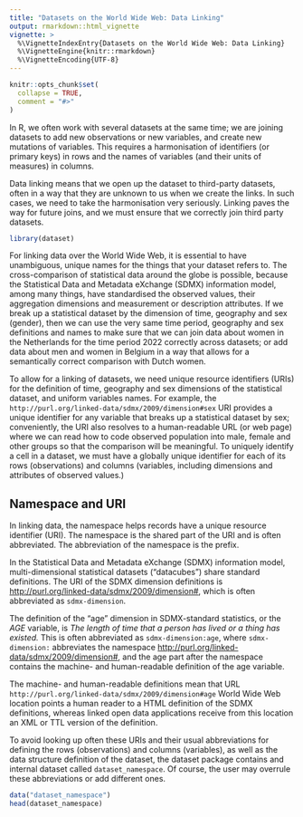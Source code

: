 ```yaml
---
title: "Datasets on the World Wide Web: Data Linking"
output: rmarkdown::html_vignette
vignette: >
  %\VignetteIndexEntry{Datasets on the World Wide Web: Data Linking}
  %\VignetteEngine{knitr::rmarkdown}
  %\VignetteEncoding{UTF-8}
---
```


```r
knitr::opts_chunk$set(
  collapse = TRUE,
  comment = "#>"
)
```

In R, we often work with several datasets at the same time; we are joining datasets to add new observations or new variables, and create new mutations of variables. This requires a harmonisation of identifiers (or primary keys) in rows and the names of variables (and their units of measures) in columns. 

Data linking means that we open up the dataset to third-party datasets, often in a way that they are unknown to us when we create the links. In such cases, we need to take the harmonisation very seriously. Linking paves the way for future joins, and we must ensure that we correctly join third party datasets.

```r
library(dataset)
```

For linking data over the World Wide Web, it is essential to have unambiguous, unique names for the things that your dataset refers to.  The cross-comparison of statistical data around the globe is possible, because the Statistical Data and Metadata eXchange (SDMX) information model, among many things, have standardised the observed values, their aggregation dimensions and measurement or description 
attributes. If we break up a statistical dataset by the dimension of time, geography and sex (gender), then we can use the very same time period, geography and sex definitions and names to make sure that we can join data about women in the Netherlands for the time period 2022 correctly across datasets; or add data about men and women in Belgium in a way that allows for a semantically correct comparison with Dutch women.

To allow for a linking of datasets, we need unique resource identifiers (URIs) for the definition of time, geography and sex dimensions of the statistical dataset, and uniform variables names. For example, the `http://purl.org/linked-data/sdmx/2009/dimension#sex` URI provides a unique identifier for any variable that breaks up a statistical dataset by sex; conveniently, the URI also resolves to a human-readable URL (or web page) where we can read how to code observed population into male, female and other groups so that the comparison will be meaningful. To uniquely identify a cell in a dataset, we must have a globally unique identifier for each of its rows (observations) and columns (variables, including dimensions and attributes of observed values.) 

## Namespace and URI
In linking data, the namespace helps records have a unique resource identifier (URI). The namespace is the shared part of the URI and is often abbreviated. The abbreviation of the namespace is the prefix.

In the Statistical Data and Metadata eXchange (SDMX) information model, multi-dimensional statistical datasets ("datacubes") share standard definitions. The URI of the SDMX dimension definitions is <http://purl.org/linked-data/sdmx/2009/dimension#>, which is often abbreviated as `sdmx-dimension`.

 The definition of the "age" dimension in SDMX-standard statistics, or the  _AGE_ variable, is _The length of time that a person has lived or a thing has existed._ This is often abbreviated as `sdmx-dimension:age`, where `sdmx-dimension:`  abbreviates the namespace <http://purl.org/linked-data/sdmx/2009/dimension#>, and the age part after the namespace contains the machine- and human-readable definition of the age variable.

The machine- and human-readable definitions mean that  URL `http://purl.org/linked-data/sdmx/2009/dimension#age` World Wide Web location points a human reader to a HTML definition of the SDMX definitions, whereas linked open data applications receive from this location an XML or TTL version of the definition.

To avoid looking up often these URIs and their usual abbreviations for defining the rows (observations) and columns (variables), as well as the data structure definition of the dataset, the dataset package contains and internal dataset called `dataset_namespace`. Of course, the user may overrule these abbreviations or add different ones. 

```r
data("dataset_namespace")
head(dataset_namespace)
```

